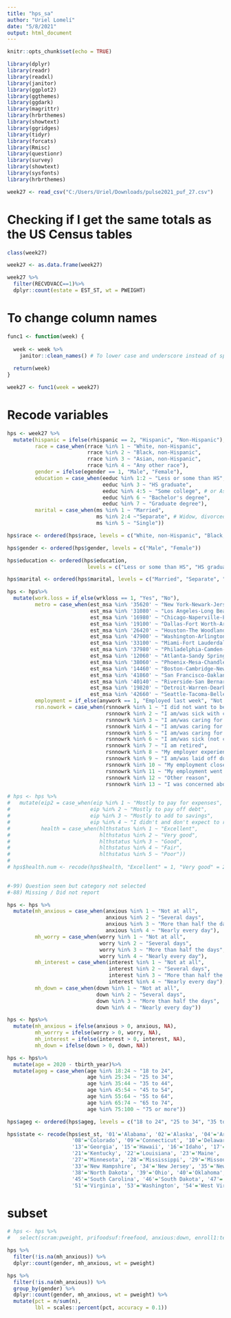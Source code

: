 ```yaml
---
title: "hps_sa"
author: "Uriel Lomelí"
date: "5/8/2021"
output: html_document
---
```


```r
knitr::opts_chunk$set(echo = TRUE)
```

```r
library(dplyr)
library(readr)
library(readxl)
library(janitor)
library(ggplot2)
library(ggthemes)
library(ggdark)
library(magrittr)
library(hrbrthemes)
library(showtext)
library(ggridges)
library(tidyr)
library(forcats)
library(Rmisc)
library(questionr)
library(survey)
library(showtext)
library(sysfonts)
library(hrbrthemes)
```

```r
week27 <- read_csv("C:/Users/Uriel/Downloads/pulse2021_puf_27.csv")
```

# Checking if I get the same totals as the US Census tables
```r
class(week27)

week27 <- as.data.frame(week27)

week27 %>%
  filter(RECVDVACC==1)%>%
  dplyr::count(estate = EST_ST, wt = PWEIGHT)
```

# To change column names 
```r
func1 <- function(week) {
  
  week <- week %>%
    janitor::clean_names() # To lower case and underscore instead of spaces
  
  return(week)
}

week27 <- func1(week = week27)
```

# Recode variables
```r
hps <- week27 %>%
  mutate(hispanic = ifelse(rhispanic == 2, "Hispanic", "Non-Hispanic"), 
         race = case_when(rrace %in% 1 ~ "White, non-Hispanic",
                          rrace %in% 2 ~ "Black, non-Hispanic",
                          rrace %in% 3 ~ "Asian, non-Hispanic",
                          rrace %in% 4 ~ "Any other race"),
         gender = ifelse(egender == 1, "Male", "Female"),
         education = case_when(eeduc %in% 1:2 ~ "Less or some than HS",
                               eeduc %in% 3 ~ "HS graduate",
                               eeduc %in% 4:5 ~ "Some college", # or Associate's degree
                               eeduc %in% 6 ~ "Bachelor's degree",
                               eeduc %in% 7 ~ "Graduate degree"),
         marital = case_when(ms %in% 1 ~ "Married",
                             ms %in% 2:4 ~"Separate", # Widow, divorced or separated
                             ms %in% 5 ~ "Single"))

hps$race <- ordered(hps$race, levels = c("White, non-Hispanic", "Black, non-Hispanic", "Asian, non-Hispanic", "Any other race"))

hps$gender <- ordered(hps$gender, levels = c("Male", "Female"))

hps$education <- ordered(hps$education, 
                          levels = c("Less or some than HS", "HS graduate", "Some college", "Bachelor's degree", "Graduate degree"))

hps$marital <- ordered(hps$marital, levels = c("Married", "Separate", "Single"))

hps <- hps%>%
  mutate(work.loss = if_else(wrkloss == 1, "Yes", "No"),
         metro = case_when(est_msa %in% '35620' ~ "New York-Newark-Jersey City",
                           est_msa %in% '31080' ~ "Los Angeles-Long Beach-Anaheim",
                           est_msa %in% '16980' ~ "Chicago-Naperville-Elgin",
                           est_msa %in% '19100' ~ "Dallas-Fort Worth-Arlington",
                           est_msa %in% '26420' ~ "Houston-The Woodlands-Sugar Land",
                           est_msa %in% '47900' ~ "Washington-Arlington-Alexandria",
                           est_msa %in% '33100' ~ "Miami-Fort Lauderdale-Pompano Beach",
                           est_msa %in% '37980' ~ "Philadelphia-Camden-Wilmington", 
                           est_msa %in% '12060' ~ "Atlanta-Sandy Springs-Alpharetta", 
                           est_msa %in% '38060' ~ "Phoenix-Mesa-Chandler", 
                           est_msa %in% '14460' ~ "Boston-Cambridge-Newton", 
                           est_msa %in% '41860' ~ "San Francisco-Oakland-Berkeley",
                           est_msa %in% '40140' ~ "Riverside-San Bernardino-Ontario",
                           est_msa %in% '19820' ~ "Detroit-Warren-Dearborn",
                           est_msa %in% '42660' ~ "Seattle-Tacoma-Bellevue"),
         employment = if_else(anywork == 1, "Employed last week", "Not employed last week"),
         rsn.nowork = case_when(rsnnowrk %in% 1 ~ "I did not want to be employed at this time", 
                                rsnnowrk %in% 2 ~ "I am/was sick with coronavirus symptoms", 
                                rsnnowrk %in% 3 ~ "I am/was caring for someone with coronavirus symptoms", 
                                rsnnowrk %in% 4 ~ "I am/was caring for children not in school or daycare", 
                                rsnnowrk %in% 5 ~ "I am/was caring for an elderly person", 
                                rsnnowrk %in% 6 ~ "I am/was sick (not coronavirus related) or disabled", 
                                rsnnowrk %in% 7 ~ "I am retired", 
                                rsnnowrk %in% 8 ~ "My employer experienced a reduction in business (including furlough) due to coronavirus pandemic", 
                                rsnnowrk %in% 9 ~ "I am/was laid off due to coronavirus pandemic", 
                                rsnnowrk %in% 10 ~ "My employment closed temporarily due to the coronavirus pandemic", 
                                rsnnowrk %in% 11 ~ "My employment went out of business due to the coronavirus pandemic", 
                                rsnnowrk %in% 12 ~ "Other reason",
                                rsnnowrk %in% 13 ~ "I was concerned about getting or spreading the coronavirus"))
```

```r
# hps <- hps %>%
#   mutate(eip2 = case_when(eip %in% 1 ~ "Mostly to pay for expenses",
#                          eip %in% 2 ~ "Mostly to pay off debt",
#                          eip %in% 3 ~ "Mostly to add to savings",
#                          eip %in% 4 ~ "I didn't and don't expect to receive it"),
#          health = case_when(hlthstatus %in% 1 ~ "Excellent",
#                             hlthstatus %in% 2 ~ "Very good",
#                             hlthstatus %in% 3 ~ "Good",
#                             hlthstatus %in% 4 ~ "Fair",
#                             hlthstatus %in% 5 ~ "Poor"))
# 
# hps$health.num <- recode(hps$health, "Excellent" = 1, "Very good" = 2, "Good" = 3, "Fair" = 4, "Poor" = 5)

 
#-99) Question seen but category not selected
#-88) Missing / Did not report

hps <- hps %>% 
  mutate(mh_anxious = case_when(anxious %in% 1 ~ "Not at all",
                                anxious %in% 2 ~ "Several days",
                                anxious %in% 3 ~ "More than half the days",
                                anxious %in% 4 ~ "Nearly every day"),
         mh_worry = case_when(worry %in% 1 ~ "Not at all",
                              worry %in% 2 ~ "Several days",
                              worry %in% 3 ~ "More than half the days",
                              worry %in% 4 ~ "Nearly every day"),
         mh_interest = case_when(interest %in% 1 ~ "Not at all",
                                 interest %in% 2 ~ "Several days",
                                 interest %in% 3 ~ "More than half the days",
                                 interest %in% 4 ~ "Nearly every day"),
         mh_down = case_when(down %in% 1 ~ "Not at all",
                             down %in% 2 ~ "Several days",
                             down %in% 3 ~ "More than half the days",
                             down %in% 4 ~ "Nearly every day"))

hps <- hps%>%
  mutate(mh_anxious = ifelse(anxious > 0, anxious, NA),
         mh_worrry = ifelse(worry > 0, worry, NA),
         mh_interest = ifelse(interest > 0, interest, NA),
         mh_down = ifelse(down > 0, down, NA))

hps <- hps%>%
  mutate(age = 2020 - tbirth_year)%>%
  mutate(ageg = case_when(age %in% 18:24 ~ "18 to 24",
                          age %in% 25:34 ~ "25 to 34",
                          age %in% 35:44 ~ "35 to 44",
                          age %in% 45:54 ~ "45 to 54",
                          age %in% 55:64 ~ "55 to 64",
                          age %in% 65:74 ~ "65 to 74",
                          age %in% 75:100 ~ "75 or more"))

hps$ageg <- ordered(hps$ageg, levels = c("18 to 24", "25 to 34", "35 to 44", "45 to 54", "55 to 64", "65 to 74", "75 or more"))

hps$state <- recode(hps$est_st, '01'='Alabama', '02'='Alaska', '04'='Arizona', '05'='Arkansas', '06'='California',
                     '08'='Colorado', '09'='Connecticut', '10'='Delaware', '11'='District of Columbia', '12'='Florida',
                     '13'='Georgia', '15'='Hawaii', '16'='Idaho', '17'='Illinois', '18'='Indiana', '19'='Iowa', '20'='Kansas',
                     '21'='Kentucky', '22'='Louisiana', '23'='Maine', '24'='Maryland', '25'='Massachusetts', '26'='Michigan',
                     '27'='Minnesota', '28'='Mississippi', '29'='Missouri', '30'='Montana', '31'='Nebraska', '32'='Nevada',
                     '33'='New Hampshire', '34'='New Jersey', '35'='New Mexico', '36'='New York', '37'='North Carolina',
                     '38'='North Dakota', '39'='Ohio', '40'='Oklahoma', '41'='Oregon', '42'='Pennsylvania', '44'='Rhode Island',
                     '45'='South Carolina', '46'='South Dakota', '47'='Tennessee', '48'='Texas', '49'='Utah', '50'='Vermont',
                     '51'='Virginia', '53'='Washington', '54'='West Virginia', '55'='Wisconsin', '56'='Wyoming')
```

# subset
```r
# hps <- hps %>%
#   select(scram:pweight, prifoodsuf:freefood, anxious:down, enroll1:teach5, income, eip:eipspnd13, hispanic:state)

hps %>%
  filter(!is.na(mh_anxious)) %>% 
  dplyr::count(gender, mh_anxious, wt = pweight)

hps %>%
  filter(!is.na(mh_anxious)) %>% 
  group_by(gender) %>% 
  dplyr::count(gender, mh_anxious, wt = pweight) %>% 
  mutate(pct = n/sum(n),
         lbl = scales::percent(pct, accuracy = 0.1)) 
```


